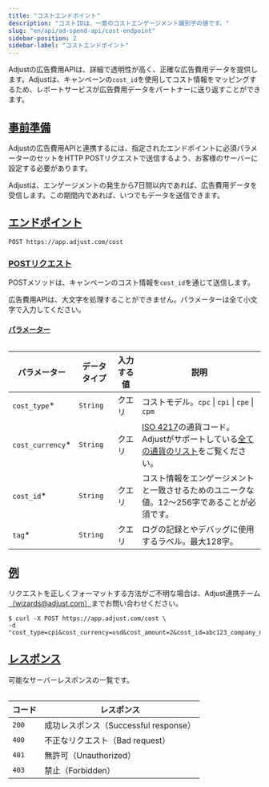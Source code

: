 ```yaml
---
title: "コストエンドポイント"
description: "コストIDは、一意のコストエンゲージメント識別子の値です。"
slug: "en/api/ad-spend-api/cost-endpoint"
sidebar-position: 2
sidebar-label: "コストエンドポイント"
---
```

Adjustの広告費用APIは、詳細で透明性が高く、正確な広告費用データを提供します。Adjustは、キャンペーンの`cost_id`を使用してコスト情報をマッピングするため、レポートサービスが広告費用データをパートナーに送り返すことができます。

[事前準備](before-you-begin)
------------------------

Adjustの広告費用APIと連携するには、指定されたエンドポイントに必須パラメーターのセットをHTTP POSTリクエストで送信するよう、お客様のサーバーに設定する必要があります。
<callout type="note"> 

Adjustは、エンゲージメントの発生から7日間以内であれば、広告費用データを受信します。この期間内であれば、いつでもデータを送信できます。
</Callout> 

[エンドポイント](endpoint)
-------------------

```http
POST https://app.adjust.com/cost
```

### [POSTリクエスト](post-request)

POSTメソッドは、キャンペーンのコスト情報を`cost_id`を通じて送信します。
<callout type="important"> 

広告費用APIは、大文字を処理することができません。パラメーターは全て小文字で入力してください。
</Callout> 

#### [パラメーター](parameters)

<table search> 

|       パラメーター       |  データタイプ  | 入力する値 |                                                                        説明                                                                         |
|--------------------|----------|-------|---------------------------------------------------------------------------------------------------------------------------------------------------|
| `cost_type`\*     | `String` | クエリ   | コストモデル。`cpc` \| `cpi` \| `cpe` \| `cpm`                                                                                                           |
| `cost_currency`\* | `String` | クエリ   | [ISO 4217](https://www.iban.com/currency-codes)の通貨コード。Adjustがサポートしている[全ての通貨のリスト](https://help.adjust.com/en/article/supported-currencies)をご覧ください。 |
| `cost_id`\*       | `String` | クエリ   | コスト情報をエンゲージメントと一致させるためのユニークな値。12～256字であることが必須です。                                                                                                  |
| `tag`\*           | `String` | クエリ   | ログの記録とやデバッグに使用するラベル。最大128字。                                                                                                                       |

</Table> 

[例](example)
------------

<callout type="tip"> 

リクエストを正しくフォーマットする方法がご不明な場合は、Adjust連携チーム[（wizards@adjust.com）](mailto:wizards@adjust.com)までお問い合わせください。
</Callout> 

```console
$ curl -X POST https://app.adjust.com/cost \
-d "cost_type=cpi&cost_currency=usd&cost_amount=2&cost_id=abc123_company_name_test_1&tag=company_name_test"
```

[レスポンス](responses)
------------------

可能なサーバーレスポンスの一覧です。
<table> 

|  コード  |            レスポンス             |
|-------|------------------------------|
| `200` | 成功レスポンス（Successful response） |
| `400` | 不正なリクエスト（Bad request）        |
| `401` | 無許可（Unauthorized）            |
| `403` | 禁止（Forbidden）                |

</Table>

